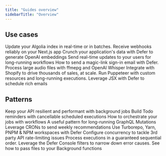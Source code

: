 ```yaml
---
title: "Guides overview"
sidebarTitle: "Overview"
---
```


## Use cases

<CardGroup col={2}>
  <Card title="Reliable and fast Algolia indexing" href="/guides/algolia-defer">
    Update your Algolia index in real-time or in batches.
  </Card>
  <Card title="How to handle Stripe webhooks" href="/guides/stripe-webhooks">
    Receive webhooks reliably on your Next.js app
  </Card>
  <Card
    title="Generate embeddings for Supabase Vector"
    href="/guides/open-ai-embeddings-supabase-vector"
  >
    Crunch your application's data with Defer to generate OpenAI embeddings
  </Card>
  <Card
    title="Realtime Workflows updates with Supabase Realtime"
    href="/guides/workflows-notification-supabase-realtime"
  >
    Send real-time updates to your users for long-running workflows
  </Card>
  <Card
    title="Sending time-sensitive notifications"
    href="/guides/time-sensitive-notifications"
  >
    How to send a magic-link sign-in email with Defer.
  </Card>
  <Card
    title="Process audio files with OpenAI Whisper"
    href="/guides/audio-files-openai-whisper"
  >
    Process large audio files with ffmepg and OpenAI Whisper
  </Card>
  <Card title="Build a scalable Shopify app" href="/guides/shopify-app">
    Integrate with Shopify to drive thousands of sales, at scale.
  </Card>
  <Card
    title="How to run Puppeteer on Node.js without limitations"
    href="/guides/puppeteer-js-node"
  >
    Run Puppeteer with custom resources and long-running executions.
  </Card>
  <Card title="Schedule emails with Resend" href="/guides/emails-resend">
    Leverage JSX with Defer to schedule rich emails
  </Card>
</CardGroup>

## Patterns

<CardGroup col={2}>
  <Card title="Offload your API" href="/guides/api-offloading">
    Keep your API resilient and performant with background jobs
  </Card>
  <Card title="Create and Manage Reminders" href="/guides/todo-reminders">
    Build Todo reminders with cancellable scheduled executions
  </Card>
  <Card title="Onboarding workflow" href="/guides/onboarding-workflow">
    How to orchestrate your jobs with workflows
  </Card>
  <Card title="GraphQL Bulk actions" href="/guides/graphql-bulk-actions">
    A useful pattern for long-running GraphQL Mutations
  </Card>
  <Card
    title="Build a CRON that scales over time"
    href="/guides/weekly-recommendations"
  >
    Leverage CRONs to send weekly recommendations
  </Card>
  <Card title="Setup a monorepo" href="/guides/monorepo">
    Use Turborepo, Yarn, PNPM & NPM workspaces with Defer
  </Card>

  <Card title="API rate limiting" href="/guides/api-rate-limiting">
    Configure concurrency to tackle 3rd party API rate-limiting issues
  </Card>
  <Card title="Enable FIFO executions processing" href="/guides/fifo-queue">
    Process executions in a guaranteed sequential order.
  </Card>
  <Card title="Handle common error causes" href="/guides/handling-errors">
    Leverage the Defer Console filters to narrow down error causes.
  </Card>
  <Card title="Working with files" href="/guides/work-with-files">
    See how to pass files to your Background functions
  </Card>
</CardGroup>
